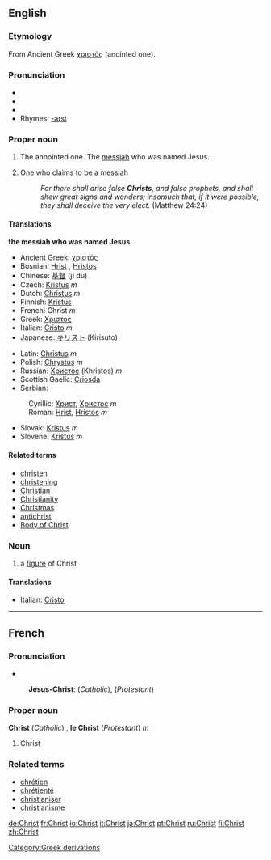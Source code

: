 ==English==

{{rank|speaking|circumstances|sitting|787|Christ|begin|wait|laughed}}

===Etymology===
From Ancient Greek [[χριστός]] (anointed one).

===Pronunciation===
* {{AHD|krīst}}
* {{IPA|/kraɪst/}}
* {{SAMPA|/"kraIst/}}
*Rhymes: [[Rhymes:English:-aɪst|-aɪst]]

===Proper noun===
{{en-proper noun}}

# {{Christianity}} {{italbrac|literally}} The annointed one.  The [[messiah]] who was named Jesus.
# One who claims to be a messiah
#:''For there shall arise false '''Christs''', and false prophets, and shall shew great signs and wonders; insomuch that, if it were possible, they shall deceive the very elect.'' (Matthew 24:24)

====Translations====
'''the messiah who was named Jesus'''
{{top}}
*Ancient Greek: [[χριστός]] {{m}}
*Bosnian: [[Hrist]] {{m}}, [[Hristos]] {{m}}
*Chinese: [[基督]] (jī dū)
*Czech: [[Kristus]] ''m''
*Dutch: [[Christus]] ''m''
*Finnish: [[Kristus]]
*French: Christ ''m''
*Greek: [[Χριστος]]
*Italian: [[Cristo]] ''m''
*Japanese: [[キリスト]] (Kirisuto)
{{mid}}
*Latin: [[Christus]] ''m''
*Polish: [[Chrystus]] ''m''
*Russian: [[Христос]] (Khristos) ''m''
*Scottish Gaelic: [[Criosda]]
*Serbian:
:Cyrillic: [[Христ]], [[Христос]] ''m''
:Roman: [[Hrist]], [[Hristos]] ''m''
*Slovak: [[Kristus]] ''m''
*Slovene: [[Kristus]] ''m''
{{bottom}}

====Related terms====
*[[christen]]
*[[christening]]<!-- capitalised? -->
*[[Christian]]
*[[Christianity]]
*[[Christmas]]
*[[antichrist]]
*[[Body of Christ]]

===Noun===
{{en-noun}}

#{{art}} a [[figure]] of Christ

====Translations====
{{top}}
*Italian: [[Cristo]] {{m}}
{{mid}}

{{bottom}}

----

==French==
===Pronunciation===
* {{IPA|/krist/}}
:'''Jésus-Christ''': {{IPA|/ʒezykri/}} (''Catholic''), {{IPA|/ʒezykrist/}} (''Protestant'')

===Proper noun===
'''Christ''' (''Catholic'') , '''le Christ''' (''Protestant'') ''m''

# Christ

===Related terms===
*[[chrétien]]
*[[chrétienté]]
*[[christianiser]]
*[[christianisme]]

[[Category:Greek derivations]]

[[de:Christ]]
[[fr:Christ]]
[[io:Christ]]
[[it:Christ]]
[[ja:Christ]]
[[pt:Christ]]
[[ru:Christ]]
[[fi:Christ]]
[[zh:Christ]]